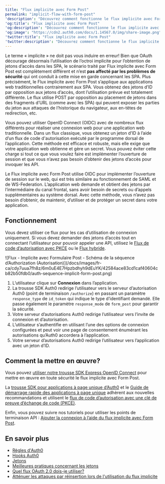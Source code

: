 ```yaml
---
title: "Flux implicite avec Form Post"
permalink: "implicit-flow-with-form-post"
'description': "Découvrez comment fonctionne le flux implicite avec Form Post et pourquoi vous devriez l’utiliser pour les applications web traditionnelles qui n’ont besoin que d’un jeton d’ID pour effectuer l’authentification de l’utilisateur."
'og:title': "Flux implicite avec Form Post"
'og:description': "Découvrez comment fonctionne le flux implicite avec Form Post et pourquoi vous devriez l’utiliser pour les applications web traditionnelles qui n’ont besoin que d’un jeton d’ID pour effectuer l’authentification de l’utilisateur."
'og:image': "https://cdn2.auth0.com/docs/1.14567.0/img/share-image.png"
'twitter:title': "Flux implicite avec Form Post"
'twitter:description': "Découvrez comment fonctionne le flux implicite avec Form Post et pourquoi vous devriez l’utiliser pour les applications web traditionnelles qui n’ont besoin que d’un jeton d’ID pour effectuer l’authentification de l’utilisateur."
---
```


<Warning>

Le terme « implicite » ne doit pas vous induire en erreur! Bien que OAuth décourage désormais l’utilisation de l’octroi implicite pour l’obtention de jetons d’accès dans les SPA, le scénario traité par Flux implicite avec Form Post est complètement différent et n’est **pas affecté par les problèmes de sécurité** qui ont conduit à cette mise en garde concernant les SPA. Plus précisément, le Flux implicite avec Form Post s’applique aux applications web traditionnelles contrairement aux SPA. Vous obtenez des jetons d’ID par opposition aux jetons d’accès, dont l’utilisation prévue est totalement différente. Le flux utilise POST par opposition au placement de jetons dans des fragments d’URL (comme avec les SPA) qui peuvent exposer les parties du jeton aux attaques de l’historique du navigateur, aux en-têtes de redirection, etc.

</Warning>

Vous pouvez utiliser <Tooltip href="/docs/docs/fr-ca/glossary?term=openid" tip="OpenID
Norme ouverte d’authentification qui permet aux applications de vérifier l’identité des utilisateurs sans avoir à collecter leurs informations de connexion." cta="Voir le glossaire">OpenID</Tooltip> Connect (OIDC) avec de nombreux flux différents pour réaliser une connexion web pour une application web traditionnelle. Dans un flux classique, vous obtenez un jeton d’ID à l’aide d’un flux de code d'autorisation exécuté par le programme dorsal de l’application. Cette méthode est efficace et robuste, mais elle exige que votre application web obtienne et gère un secret. Vous pouvez éviter cette charge si tout ce que vous voulez faire est implémenter l’ouverture de session et que vous n’avez pas besoin d’obtenir des jetons d’accès pour invoquer les API.

Le Flux implicite avec Form Post utilise OIDC pour implémenter l’ouverture de session sur le web, qui est très similaire au fonctionnement de <Tooltip href="/docs/docs/fr-ca/glossary?term=security-assertion-markup-language" tip="Security Assertion Markup Language (SAML)
Protocole normalisé permettant à deux parties d’échanger des informations d’authentification sans mot de passe." cta="Voir le glossaire">SAML</Tooltip> et de WS-Federation. L’application web demande et obtient des jetons par l’intermédiaire du canal frontal, sans avoir besoin de secrets ou d’appels supplémentaires au système dorsal. Avec cette méthode, vous n’avez pas besoin d’obtenir, de maintenir, d’utiliser et de protéger un secret dans votre application.

## Fonctionnement

<Warning>

Vous devez utiliser ce flux pour les cas d’utilisation de connexion uniquement. Si vous devez demander des jetons d’accès tout en connectant l’utilisateur pour pouvoir appeler une API, utilisez le [Flux de code d’autorisation avec PKCE](/docs/fr-ca/get-started/authentication-and-authorization-flow/authorization-code-flow-with-pkce) ou le [Flux hybride](/docs/fr-ca/get-started/authentication-and-authorization-flow/hybrid-flow).

</Warning>

<Frame>![Flux - Implicite avec Formulaire Post - Schéma de la séquence d’Authorization (Autorisation)](/docs/images/fr-ca/cdy7uua7fh8z/6m0uE4E7Hpzbdhyh9dEuYK/42584ace83cd1caf40604cb82b50fdb0/auth-sequence-implicit-form-post.png)</Frame>

1. L’utilisateur clique sur **Connexion** dans l’application.
2. La trousse SDK Auth0 redirige l’utilisateur vers le serveur d’autorisation Auth0 (point de terminaison `/authorize`) en passant un paramètre `response_type` de `id_token` qui indique le type d’identifiant demandé. Elle passe également le paramètre `response_mode` de `form_post` pour garantir la sécurité.
3. Votre serveur d’autorisations Auth0 redirige l’utilisateur vers l’invite de connexion et d’autorisation.
4. L’utilisateur s’authentifie en utilisant l’une des options de connexion configurées et peut voir une page de consentement énumérant les autorisations qu’Auth0 accordera à l’application.
5. Votre serveur d’autorisations Auth0 redirige l’utilisateur vers l’application avec un jeton d’ID.

## Comment la mettre en œuvre?

Vous pouvez [utiliser notre trousse SDK Express OpenID Connect](https://www.npmjs.com/package/express-openid-connect) pour mettre en œuvre en toute sécurité le flux implicite avec Form Post.

<Callout icon="file-lines" color="#0EA5E9" iconType="regular">

La [trousse SDK pour applications à page unique d’Auth0](/docs/fr-ca/libraries/auth0-single-page-app-sdk) et le [Guide de démarrage rapide des applications à page unique](/docs/fr-ca/quickstart/spa) adhèrent aux nouvelles recommandations et utilisent le [flux de code d’autorisation avec une clé de preuve d’échange de code (PKCE)](/docs/fr-ca/get-started/authentication-and-authorization-flow/authorization-code-flow-with-pkce).

</Callout>

Enfin, vous pouvez suivre nos tutoriels pour utiliser les points de terminaison API : [Ajouter la connexion à l’aide du flux implicite avec Form Post](/docs/fr-ca/get-started/authentication-and-authorization-flow/implicit-flow-with-form-post/add-login-using-the-implicit-flow-with-form-post).

## En savoir plus

* [Règles d'Auth0](/docs/fr-ca/customize/rules)
* [Hooks Auth0](/docs/fr-ca/customize/hooks)
* [Jetons](/docs/fr-ca/secure/tokens)
* [Meilleures pratiques concernant les jetons](/docs/fr-ca/secure/tokens/token-best-practices)
* [Quel flux OAuth 2.0 dois-je utiliser?](/docs/fr-ca/get-started/authentication-and-authorization-flow/which-oauth-2-0-flow-should-i-use)
* [Atténuer les attaques par réinsertion lors de l'utilisation du flux implicite](/docs/fr-ca/get-started/authentication-and-authorization-flow/implicit-flow-with-form-post/mitigate-replay-attacks-when-using-the-implicit-flow)